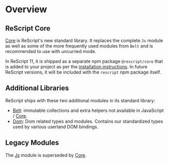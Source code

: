 # Overview

## ReScript Core

[Core](api/core) is ReScript's new standard library. It replaces the complete `Js` module as well as some of the more frequently used modules from `Belt` and is recommended to use with uncurried mode.

In ReScript 11, it is shipped as a separate npm package `@rescript/core` that is added to your project as per the [installation instructions](/docs/manual/next/installation). In future ReScript versions, it will be included with the `rescript` npm package itself.

## Additional Libraries

ReScript ships with these two additional modules in its standard library:

- [Belt](api/belt): immutable collections and extra helpers not available in JavaScript / [Core](api/core).
- [Dom](api/dom): Dom related types and modules. Contains our standardized types used by various userland DOM bindings.

## Legacy Modules

The [Js](api/js) module is superseded by [Core](api/core).
